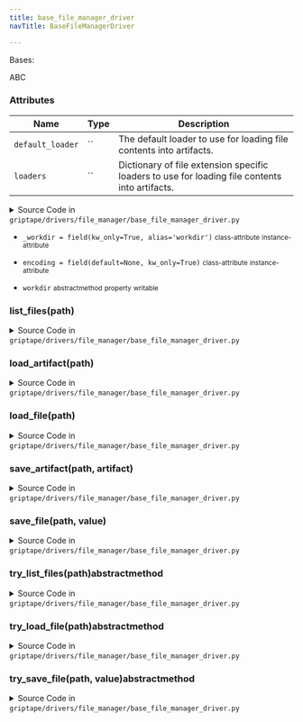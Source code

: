 ```yaml
---
title: base_file_manager_driver
navTitle: BaseFileManagerDriver

---
```


<span id="griptape.drivers.file_manager.base_file_manager_driver.BaseFileManagerDriver"></span>

Bases:

<span title="abc.ABC">ABC</span>

### Attributes

| Name             | Type | Description                                                                                         |
| ---------------- | ---- | --------------------------------------------------------------------------------------------------- |
| `default_loader` | \`\` | The default loader to use for loading file contents into artifacts.<br/>                            |
| `loaders`        | \`\` | Dictionary of file extension specific loaders to use for loading file contents into artifacts.<br/> |

<details><summary>Source Code in <code>griptape&#47;drivers&#47;file_manager&#47;base_file_manager_driver.py</code></summary>

```python
@define
class BaseFileManagerDriver(ABC):
    """BaseFileManagerDriver can be used to list, load, and save files.

    Attributes:
        default_loader: The default loader to use for loading file contents into artifacts.
        loaders: Dictionary of file extension specific loaders to use for loading file contents into artifacts.
    """

    _workdir: str = field(kw_only=True, alias="workdir")
    encoding: Optional[str] = field(default=None, kw_only=True)

    @property
    @abstractmethod
    def workdir(self) -> str: ...

    @workdir.setter
    @abstractmethod
    def workdir(self, value: str) -> None: ...

    def list_files(self, path: str) -> TextArtifact:
        entries = self.try_list_files(path)
        return TextArtifact("\n".join(list(entries)))

    @abstractmethod
    def try_list_files(self, path: str) -> list[str]: ...

    def load_file(self, path: str) -> BlobArtifact | TextArtifact:
        if self.encoding is None:
            return BlobArtifact(self.try_load_file(path))
        return TextArtifact(self.try_load_file(path).decode(encoding=self.encoding), encoding=self.encoding)

    @abstractmethod
    def try_load_file(self, path: str) -> bytes: ...

    def save_file(self, path: str, value: bytes | str) -> InfoArtifact:
        if isinstance(value, str):
            value = value.encode() if self.encoding is None else value.encode(encoding=self.encoding)
        elif isinstance(value, (bytearray, memoryview)):
            raise ValueError(f"Unsupported type: {type(value)}")

        location = self.try_save_file(path, value)

        return InfoArtifact(f"Successfully saved file at: {location}")

    @abstractmethod
    def try_save_file(self, path: str, value: bytes) -> str: ...

    def load_artifact(self, path: str) -> BaseArtifact:
        response = self.try_load_file(path)
        return BaseArtifact.from_json(
            response.decode() if self.encoding is None else response.decode(encoding=self.encoding)
        )

    def save_artifact(self, path: str, artifact: BaseArtifact) -> InfoArtifact:
        artifact_json = artifact.to_json()
        value = artifact_json.encode() if self.encoding is None else artifact_json.encode(encoding=self.encoding)

        location = self.try_save_file(path, value)

        return InfoArtifact(f"Successfully saved artifact at: {location}")
```

</details>

-   `_workdir = field(kw_only=True, alias='workdir')` <small>class-attribute</small> <small>instance-attribute</small>  <span id="griptape.drivers.file_manager.base_file_manager_driver.BaseFileManagerDriver._workdir"></span> 

-   `encoding = field(default=None, kw_only=True)` <small>class-attribute</small> <small>instance-attribute</small>  <span id="griptape.drivers.file_manager.base_file_manager_driver.BaseFileManagerDriver.encoding"></span> 

-   `workdir` <small>abstractmethod</small> <small>property</small> <small>writable</small>  <span id="griptape.drivers.file_manager.base_file_manager_driver.BaseFileManagerDriver.workdir"></span> 

<span id="griptape.drivers.file_manager.base_file_manager_driver.BaseFileManagerDriver.list_files"></span>

### list_files(path)

<details><summary>Source Code in <code>griptape&#47;drivers&#47;file_manager&#47;base_file_manager_driver.py</code></summary>

```python
def list_files(self, path: str) -> TextArtifact:
    entries = self.try_list_files(path)
    return TextArtifact("\n".join(list(entries)))
```

</details>

<span id="griptape.drivers.file_manager.base_file_manager_driver.BaseFileManagerDriver.load_artifact"></span>

### load_artifact(path)

<details><summary>Source Code in <code>griptape&#47;drivers&#47;file_manager&#47;base_file_manager_driver.py</code></summary>

```python
def load_artifact(self, path: str) -> BaseArtifact:
    response = self.try_load_file(path)
    return BaseArtifact.from_json(
        response.decode() if self.encoding is None else response.decode(encoding=self.encoding)
    )
```

</details>

<span id="griptape.drivers.file_manager.base_file_manager_driver.BaseFileManagerDriver.load_file"></span>

### load_file(path)

<details><summary>Source Code in <code>griptape&#47;drivers&#47;file_manager&#47;base_file_manager_driver.py</code></summary>

```python
def load_file(self, path: str) -> BlobArtifact | TextArtifact:
    if self.encoding is None:
        return BlobArtifact(self.try_load_file(path))
    return TextArtifact(self.try_load_file(path).decode(encoding=self.encoding), encoding=self.encoding)
```

</details>

<span id="griptape.drivers.file_manager.base_file_manager_driver.BaseFileManagerDriver.save_artifact"></span>

### save_artifact(path, artifact)

<details><summary>Source Code in <code>griptape&#47;drivers&#47;file_manager&#47;base_file_manager_driver.py</code></summary>

```python
def save_artifact(self, path: str, artifact: BaseArtifact) -> InfoArtifact:
    artifact_json = artifact.to_json()
    value = artifact_json.encode() if self.encoding is None else artifact_json.encode(encoding=self.encoding)

    location = self.try_save_file(path, value)

    return InfoArtifact(f"Successfully saved artifact at: {location}")
```

</details>

<span id="griptape.drivers.file_manager.base_file_manager_driver.BaseFileManagerDriver.save_file"></span>

### save_file(path, value)

<details><summary>Source Code in <code>griptape&#47;drivers&#47;file_manager&#47;base_file_manager_driver.py</code></summary>

```python
def save_file(self, path: str, value: bytes | str) -> InfoArtifact:
    if isinstance(value, str):
        value = value.encode() if self.encoding is None else value.encode(encoding=self.encoding)
    elif isinstance(value, (bytearray, memoryview)):
        raise ValueError(f"Unsupported type: {type(value)}")

    location = self.try_save_file(path, value)

    return InfoArtifact(f"Successfully saved file at: {location}")
```

</details>

<span id="griptape.drivers.file_manager.base_file_manager_driver.BaseFileManagerDriver.try_list_files"></span>

### try_list_files(path)abstractmethod

<details><summary>Source Code in <code>griptape&#47;drivers&#47;file_manager&#47;base_file_manager_driver.py</code></summary>

```python
@abstractmethod
def try_list_files(self, path: str) -> list[str]: ...
```

</details>

<span id="griptape.drivers.file_manager.base_file_manager_driver.BaseFileManagerDriver.try_load_file"></span>

### try_load_file(path)abstractmethod

<details><summary>Source Code in <code>griptape&#47;drivers&#47;file_manager&#47;base_file_manager_driver.py</code></summary>

```python
@abstractmethod
def try_load_file(self, path: str) -> bytes: ...
```

</details>

<span id="griptape.drivers.file_manager.base_file_manager_driver.BaseFileManagerDriver.try_save_file"></span>

### try_save_file(path, value)abstractmethod

<details><summary>Source Code in <code>griptape&#47;drivers&#47;file_manager&#47;base_file_manager_driver.py</code></summary>

```python
@abstractmethod
def try_save_file(self, path: str, value: bytes) -> str: ...
```

</details>

